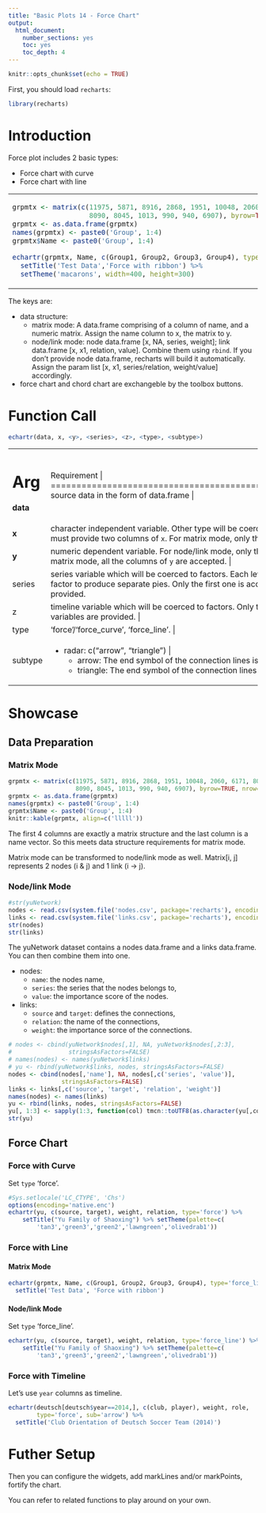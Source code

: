 ---
title: "Basic Plots 14 - Force Chart"
output: 
  html_document: 
    number_sections: yes
    toc: yes
    toc_depth: 4
---

```{r setup, include=FALSE}
knitr::opts_chunk$set(echo = TRUE)
```

First, you should load `recharts`:
```{r}
library(recharts)
```

# Introduction

Force plot includes 2 basic types:

- Force chart with curve
- Force chart with line

<table id='intro'>
<tr><td>
```{r,echo=FALSE}
grpmtx <- matrix(c(11975, 5871, 8916, 2868, 1951, 10048, 2060, 6171, 8010, 16145,
                   8090, 8045, 1013, 990, 940, 6907), byrow=TRUE, nrow=4)
grpmtx <- as.data.frame(grpmtx)
names(grpmtx) <- paste0('Group', 1:4)
grpmtx$Name <- paste0('Group', 1:4)

echartr(grpmtx, Name, c(Group1, Group2, Group3, Group4), type='force') %>% 
  setTitle('Test Data','Force with ribbon') %>%
  setTheme('macarons', width=400, height=300)
```
</td>
<td>
```{r,echo=FALSE}
echartr(grpmtx, Name, c(Group1, Group2, Group3, Group4), type='force_line') %>% 
  setTitle('Test Data','Force with ribbon') %>%
  setTheme('macarons', width=400, height=300)
```
</td></tr>
</table>

The keys are:

- data structure:
  - matrix mode: A data.frame comprising of a column of name, and a numeric matrix. Assign the name column to x, the matrix to y.
  - node/link mode: node data.frame [x, NA, series, weight]; link data.frame [x, x1, relation, value]. Combine them using `rbind`. If you don't provide node data.frame, recharts will build it automatically. Assign the param list [x, x1, series/relation, weight/value] accordingly.
- force chart and chord chart are exchangeble by the toolbox buttons.

# Function Call

```r
echartr(data, x, <y>, <series>, <z>, <type>, <subtype>)
```

+--------+--------------------------------------------------------------------+
| Arg    |  Requirement                                                       |
+========+====================================================================+
|**data**| source data in the form of data.frame |
+--------+--------------------------------------------------------------------+
| **x**  | character independent variable. Other type will be coerced to factors. For node/link mode, you must provide two columns of `x`. For matrix mode, only the first column of `x` is accepted. |
+--------+--------------------------------------------------------------------+
| **y**  | numeric dependent variable. For node/link mode, only the first column of `y` is accepted. For matrix mode, all the columns of `y` are accepted. |
+--------+--------------------------------------------------------------------+
| series | series variable which will be coerced to factors. Each level of `series` is treated as a subsetting factor to produce separate pies. Only the first one is accepted if multiple variables are provided. |
+--------+--------------------------------------------------------------------+
|  z     | timeline variable which will be coerced to factors. Only the first one is accepted if multiple variables are provided. |
+--------+--------------------------------------------------------------------+
| type   | 'force'/'force_curve', 'force_line'. |
+--------+--------------------------------------------------------------------+
| subtype| - radar: c("arrow", "triangle") | 
|        |     + arrow: The end symbol of the connection lines is arrow. |
|        |     + triangle: The end symbol of the connection lines is triangle |
+--------+--------------------------------------------------------------------+

# Showcase

## Data Preparation


### Matrix Mode

```{r}
grpmtx <- matrix(c(11975, 5871, 8916, 2868, 1951, 10048, 2060, 6171, 8010, 16145,
                   8090, 8045, 1013, 990, 940, 6907), byrow=TRUE, nrow=4)
grpmtx <- as.data.frame(grpmtx)
names(grpmtx) <- paste0('Group', 1:4)
grpmtx$Name <- paste0('Group', 1:4)
knitr::kable(grpmtx, align=c('lllll'))
```

The first 4 columns are exactly a matrix structure and the last column is a name vector. So this meets data structure requirements for matrix mode.

Matrix mode can be transformed to node/link mode as well. Matrix[i, j] represents 2 nodes (i & j) and 1 link (i -> j).

### Node/link Mode

```{r}
#str(yuNetwork)
nodes <- read.csv(system.file('nodes.csv', package='recharts'), encoding='CP936')
links <- read.csv(system.file('links.csv', package='recharts'), encoding='CP936')
str(nodes)
str(links)
```

The yuNetwork dataset contains a nodes data.frame and a links data.frame. You can then combine them into one.

- nodes: 
    - `name`: the nodes name, 
    - `series`: the series that the nodes belongs to, 
    - `value`: the importance score of the nodes.
- links: 
    - `source` and `target`: defines the connections, 
    - `relation`: the name of the connections, 
    - `weight`: the importance sorce of the connections.

```{r}
# nodes <- cbind(yuNetwork$nodes[,1], NA, yuNetwork$nodes[,2:3], 
#                stringsAsFactors=FALSE)
# names(nodes) <- names(yuNetwork$links)
# yu <- rbind(yuNetwork$links, nodes, stringsAsFactors=FALSE)
nodes <- cbind(nodes[,'name'], NA, nodes[,c('series', 'value')], 
               stringsAsFactors=FALSE)
links <- links[,c('source', 'target', 'relation', 'weight')]
names(nodes) <- names(links)
yu <- rbind(links, nodes, stringsAsFactors=FALSE)
yu[, 1:3] <- sapply(1:3, function(col) tmcn::toUTF8(as.character(yu[,col])))
str(yu)
```


## Force Chart

### Force with Curve

Set `type` 'force'.

```{r}
#Sys.setlocale('LC_CTYPE', 'Chs')
options(encoding='native.enc')
echartr(yu, c(source, target), weight, relation, type='force') %>% 
    setTitle("Yu Family of Shaoxing") %>% setTheme(palette=c(
        'tan3','green3','green2','lawngreen','olivedrab1'))
```

### Force with Line

#### Matrix Mode

```{r}
echartr(grpmtx, Name, c(Group1, Group2, Group3, Group4), type='force_line') %>% 
  setTitle('Test Data', 'Force with ribbon')
```

#### Node/link Mode

Set `type` 'force_line'.

```{r}
echartr(yu, c(source, target), weight, relation, type='force_line') %>% 
    setTitle("Yu Family of Shaoxing") %>% setTheme(palette=c(
        'tan3','green3','green2','lawngreen','olivedrab1'))
```


### Force with Timeline

Let's use `year` columns as timeline.

```{r}
echartr(deutsch[deutsch$year==2014,], c(club, player), weight, role, 
        type='force', sub='arrow') %>% 
  setTitle('Club Orientation of Deutsch Soccer Team (2014)')
```

# Futher Setup

Then you can configure the widgets, add markLines and/or markPoints, fortify the chart.

You can refer to related functions to play around on your own.

